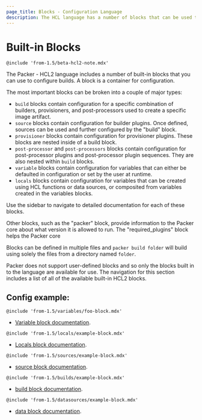 ```yaml
---
page_title: Blocks - Configuration Language
description: The HCL language has a number of blocks that can be used to configure builds.
---
```


# Built-in Blocks

`@include 'from-1.5/beta-hcl2-note.mdx'`

The Packer - HCL2 language includes a number of built-in blocks that you can
use to configure builds. A block is a container for configuration.

The most important blocks can be broken into a couple of major types:
 * `build` blocks contain configuration for a specific combination of builders,
 	provisioners, and post-processors used to create a specific image artifact.
 * `source` blocks contain configuration for builder plugins. Once defined,
 	sources can be used and further configured by the "build" block.
 * `provisioner` blocks contain configuration for provisioner plugins. These
 	blocks are nested inside of a build block.
 * `post-processor` and `post-processors` blocks contain configuration for
 	post-processor plugins and post-processor plugin sequences. They are also
 	nested within `build` blocks.
 * `variable` blocks contain configuration for variables that can either be
 	defaulted in configuration or set by the user at runtime.
 * `locals` blocks contain configuration for variables that can be created using
 	HCL functions or data sources, or composited from variables created in the
 	variables blocks.

Use the sidebar to navigate to detailed documentation for each of these blocks.

Other blocks, such as the "packer" block, provide information to the Packer core
about what version it is allowed to run. The "required_plugins" block helps the
Packer core

Blocks can be defined in multiple files and `packer build folder` will build
using solely the files from a directory named `folder`.

Packer does not support user-defined blocks and so only the blocks built in to
the language are available for use. The navigation for this section includes a
list of all of the available built-in HCL2 blocks.

## Config example:

`@include 'from-1.5/variables/foo-block.mdx'`

- [Variable block documentation](/docs/templates/hcl_templates/blocks/variable).

`@include 'from-1.5/locals/example-block.mdx'`

- [Locals block documentation](/docs/templates/hcl_templates/blocks/locals).

`@include 'from-1.5/sources/example-block.mdx'`

- [source block documentation](/docs/templates/hcl_templates/blocks/source).

`@include 'from-1.5/builds/example-block.mdx'`

- [build block documentation](/docs/templates/hcl_templates/blocks/build).

`@include 'from-1.5/datasources/example-block.mdx'`

- [data block documentation](/docs/templates/hcl_templates/blocks/data).
